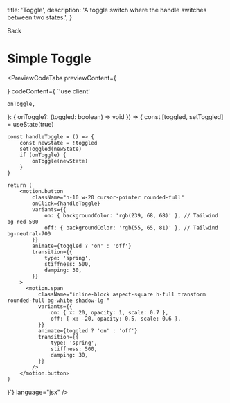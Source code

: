 
  title: 'Toggle',
  description: 'A toggle switch where the handle switches between two states.',
}

<Link className="flex flex-row items-center" href="/docs/components/toggle">
  <ChevronLeft size={17} />
  Back
</Link>

# Simple Toggle

<PreviewCodeTabs
  previewContent={
    <div className="group flex w-full items-center justify-center gap-3">
      <Toggle />
    </div>
  }
  codeContent={
`'use client'


    onToggle,
}: {
    onToggle?: (toggled: boolean) => void
}) => {
    const [toggled, setToggled] = useState(true)

    const handleToggle = () => {
        const newState = !toggled
        setToggled(newState)
        if (onToggle) {
            onToggle(newState)
        }
    }

    return (
        <motion.button
            className="h-10 w-20 cursor-pointer rounded-full"
            onClick={handleToggle}
            variants={{
                on: { backgroundColor: 'rgb(239, 68, 68)' }, // Tailwind bg-red-500
                off: { backgroundColor: 'rgb(55, 65, 81)' }, // Tailwind bg-neutral-700
            }}
            animate={toggled ? 'on' : 'off'}
            transition={{
                type: 'spring',
                stiffness: 500,
                damping: 30,
            }}
        >
          <motion.span
              className="inline-block aspect-square h-full transform rounded-full bg-white shadow-lg "
              variants={{
                  on: { x: 20, opacity: 1, scale: 0.7 },
                  off: { x: -20, opacity: 0.5, scale: 0.6 },
              }}
              animate={toggled ? 'on' : 'off'}
              transition={{
                  type: 'spring',
                  stiffness: 500,
                  damping: 30,
              }}
            />
        </motion.button>
    )

}`}
language="jsx"
/>

